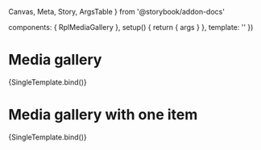   Canvas,
  Meta,
  Story,
  ArgsTable
} from '@storybook/addon-docs'

  components: { RplMediaGallery },
  setup() {
    return { args }
  },
  template: '<RplMediaGallery v-bind="args" />'
})

<Meta
  title='Core/Containers/Media gallery'
  component={RplMediaGallery}
/>

# Media gallery

<ArgsTable of={RplMediaGallery} />

<Canvas>
  <Story
    name='Default'
    play={a11yStoryCheck}
    args={{
      items: [{
        title: 'Media title',
        caption: 'Optional media caption content section',
        thumbnail: svgPlaceholder({ width: 1200, height: 800, bgColor: '#ccc', fgColor: '#444' }),
        image: svgPlaceholder({ width: 2400, height: 1440, bgColor: '#ccc', fgColor: '#444' })
      }, {
        title: 'Another media',
        caption: 'Another optional media caption content section, et another optional media caption content section',
        thumbnail: svgPlaceholder({ width: 1200, height: 800, bgColor: '#a0e6fb', fgColor: '#283437' }),
        image: svgPlaceholder({ width: 1440, height: 2400, bgColor: '#a0e6fb', fgColor: '#283437' })
      }, {
        title: 'And another title',
        caption: 'Yet another optional media caption content section',
        thumbnail: svgPlaceholder({ width: 1200, height: 800, bgColor: '#ecd9ff', fgColor: '#2e2537' }),
        image: svgPlaceholder({ width: 2400, height: 1440, bgColor: '#ecd9ff', fgColor: '#2e2537' })
      }]
    }}
  >
    {SingleTemplate.bind()}
  </Story>
</Canvas>

# Media gallery with one item

<Canvas>
  <Story
    name='Single item'
    play={a11yStoryCheck}
    args={{
      items: [{
        title: 'Media title',
        caption: 'Optional media caption content section',
        thumbnail: svgPlaceholder({ width: 1200, height: 800, bgColor: '#ccc', fgColor: '#444' }),
        image: svgPlaceholder({ width: 2400, height: 1440, bgColor: '#ccc', fgColor: '#444' })
      }]
    }}
  >
    {SingleTemplate.bind()}
  </Story>
</Canvas>
